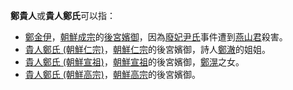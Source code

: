 '''鄭貴人'''或'''貴人鄭氏'''可以指：
* [[鄭金伊|鄭金伊]]，[[朝鮮成宗|朝鮮成宗]]的[[後宮|後宮]][[嬪御|嬪御]]，因為[[廢妃尹氏|廢妃尹氏]]事件遭到[[燕山君|燕山君]]殺害。
* [[貴人鄭氏_(朝鮮仁宗)|貴人鄭氏 (朝鮮仁宗)]]，[[朝鮮仁宗|朝鮮仁宗]]的後宮嬪御，詩人[[鄭澈|鄭澈]]的姐姐。
* [[貴人鄭氏_(朝鮮宣祖)|貴人鄭氏 (朝鮮宣祖)]]，[[朝鮮宣祖|朝鮮宣祖]]的後宮嬪御，[[鄭滉|鄭滉]]之女。
* [[貴人鄭氏_(朝鮮高宗)|貴人鄭氏 (朝鮮高宗)]]，[[朝鮮高宗|朝鮮高宗]]的後宮嬪御。
{{disambig|Cat=三字封號消歧義}}